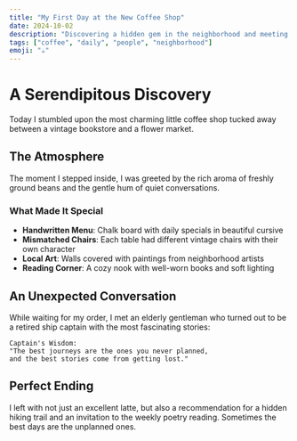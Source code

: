 ```yaml
---
title: "My First Day at the New Coffee Shop"
date: 2024-10-02
description: "Discovering a hidden gem in the neighborhood and meeting interesting people."
tags: ["coffee", "daily", "people", "neighborhood"]
emoji: "☕"
---
```


# A Serendipitous Discovery

Today I stumbled upon the most charming little coffee shop tucked away between a vintage bookstore and a flower market.

## The Atmosphere

The moment I stepped inside, I was greeted by the rich aroma of freshly ground beans and the gentle hum of quiet conversations.

### What Made It Special

- **Handwritten Menu**: Chalk board with daily specials in beautiful cursive
- **Mismatched Chairs**: Each table had different vintage chairs with their own character
- **Local Art**: Walls covered with paintings from neighborhood artists
- **Reading Corner**: A cozy nook with well-worn books and soft lighting

## An Unexpected Conversation

While waiting for my order, I met an elderly gentleman who turned out to be a retired ship captain with the most fascinating stories:

```
Captain's Wisdom:
"The best journeys are the ones you never planned,
and the best stories come from getting lost."
```

## Perfect Ending

I left with not just an excellent latte, but also a recommendation for a hidden hiking trail and an invitation to the weekly poetry reading. Sometimes the best days are the unplanned ones.